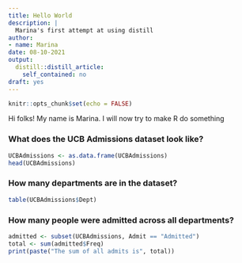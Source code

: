 ```yaml
---
title: Hello World
description: |
  Marina's first attempt at using distill
author:
- name: Marina
date: 08-10-2021
output:
  distill::distill_article:
    self_contained: no
draft: yes
---
```



```r
knitr::opts_chunk$set(echo = FALSE)
```

Hi folks! My name is Marina. I will now try to make R do something

### What does the UCB Admissions dataset look like?
```r
UCBAdmissions <- as.data.frame(UCBAdmissions)
head(UCBAdmissions)
```
### How many departments are in the dataset?
```r
table(UCBAdmissions$Dept)
```

### How many people were admitted across all departments?
```r
admitted <- subset(UCBAdmissions, Admit == "Admitted")
total <- sum(admitted$Freq)
print(paste("The sum of all admits is", total))
```


